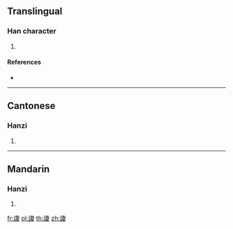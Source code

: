 {{character info/new}}
==Translingual==

===Han character===
{{Han char|rn=149|rad=言|as=15|sn=22|four=07647|canj=YRNBE}}

# {{defn|Han|sort=言15}}

====References====
* {{Han ref|kx=1186.071|dkj=36095|dj=1649.160|hdz=64030.070|uh=8B82|ud=35714|bh=F758|bd=63320}}

----

==Cantonese==

===Hanzi===
{{yue-hanzi|jyut=|y=hyun3}}

# {{defn|lang=yue|sort=言15}}

----

==Mandarin==

===Hanzi===
{{cmn-hanzi|pin=[[xuàn]] ([[xuan4]])|wg=hsüan<sup>4</sup>}}

# {{defn|lang=cmn|sort=言15}}

[[fr:讂]]
[[pl:讂]]
[[th:讂]]
[[zh:讂]]